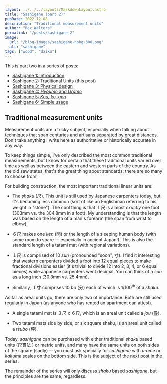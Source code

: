 ```yaml
---
layout: ../../../layouts/MarkdownLayout.astro
title: "Sashigane (part 2)"
pubDate: 2022-12-08
description: "Traditional measurement units"
author: "Rex Walters"
permalink: "/posts/sashigane-2"
image:
  url: "/blog-images/sashigane-nobg-300.png"
  alt: "sashigane"
tags: ["wood", "daiku"]
---
```



This is part two in a series of posts:

- [Sashigane 1: Introduction](/posts/sashigane-1)
- Sashigane 2: Traditional Units (this post)
- [Sashigane 3: Physical design](/posts/sashigane-3)
- [Sashigane 4: _Hyoume_ and _Urame_](/posts/sashigane-4)
- [Sashigane 5: _Kou,_ _ko,_ _gen_](/posts/sashigane-5)
- [Sashigane 6: Simple usage](/posts/sashigane-6)

## Traditional measurement units

Measurement units are a tricky subject, especially when talking about techniques
that span centuries and artisans separated by great distances. Don't take
anything I write here as authoritative or historically accurate in any way.

To keep things simple, I've only described the most common traditional
measurements, but I know for certain that these traditional units varied over
time as well as between the eastern and western parts of the country. As the old
saw states, that's the great thing about standards: there are so many to choose
from!

For building construction, the most important traditional linear units are:

- The _shaku_ (<Kanji client:load furigana="しゃく" romaji="shaku">尺</Kanji>).
  This unit is still used by Japanese carpenters today, but it's becoming less
  common (sort of like an Englishman referring to his weight in "stone"). The cool thing
  is that １尺 is almost _exactly_ one foot (303mm vs. the 304.8mm in a foot).
  My understanding is that the length was based on the length of a man's forearm (the span
  from wrist to elbow).

- ６尺 makes one _ken_ (<Kanji client:load furigana="けん" romaji="ken">間</Kanji>) or
  the length of a sleeping human body (with some room to spare — especially in ancient
  Japan!). This is also the standard length of a tatami mat (with regional variations).

- １尺 is comprised of 10 _sun_ (pronounced "soon", <Kanji client:load
  furigana="すん" romaji="sun">寸</Kanji>). I find it interesting that western carpenters divided a
  foot into 12 equal pieces to make fractional divisions easier (it's
  trivial to divide 12 into 2, 3, 4, or 6 equal pieces) while Japanese carpenters
  went decimal. You can think of a _sun_ as a long inch (30.3mm vs. 25.4mm).

- Similarly, １寸 comprises 10 _bu_ (<Kanji client:load furigana="ぶ"
  romaji="bu">分</Kanji>) each of which is 1/100<sup>th</sup> of a _shaku_.

As far as areal units go, there are only two of importance. Both are still used
regularly in Japan (as anyone who has rented an apartment can attest).

- A single tatami mat is ３尺 x ６尺, which is an areal unit called a _jou_ (<Kanji
  client:load furigana="じょう" romaji="jou ">畳</Kanji>).

- Two tatami mats side by side, or six square shaku, is an areal unit called a
  _tsubo_ (<Kanji client:load furigana="つぼ" romaji="tsubo">坪</Kanji>).

Today, _sashigane_ can be purchased with either traditional _shaku_ based units
(<Kanji client:load furigana="しゃっくかんほう" romaji="shakkanhou">尺貫法
</Kanji>) or metric units, and many have the same units on both sides of the
square (sadly) -- you must ask specially for _sashigane_ with _urame_ or
_kakume_ scales on the bottom side. This is the subject of the next post in the
series.

The remainder of the series will only discuss _shaku_ based _sashigane_, but
the principles are the same, regardless.
